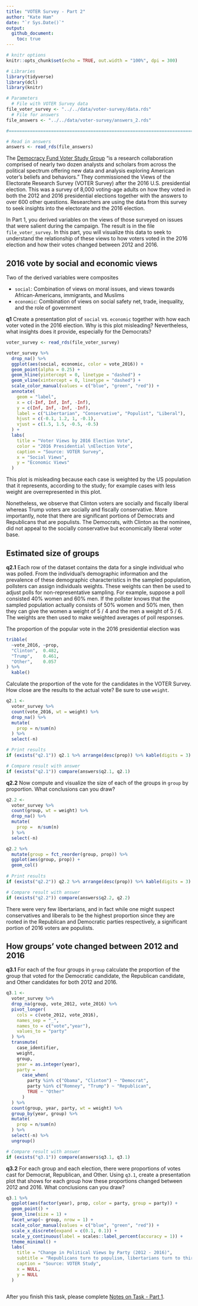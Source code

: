 ```yaml
---
title: "VOTER Survey - Part 2"
author: "Kate Ham"
date: "`r Sys.Date()`"
output: 
  github_document:
    toc: true
---
```


```r
# knitr options
knitr::opts_chunk$set(echo = TRUE, out.width = "100%", dpi = 300)
```

```r
# Libraries
library(tidyverse)
library(dcl)
library(knitr)

# Parameters
  # File with VOTER Survey data
file_voter_survey <- "../../data/voter-survey/data.rds"
  # File for answers
file_answers <- "../../data/voter-survey/answers_2.rds"

#===============================================================================

# Read in answers
answers <- read_rds(file_answers)
```

The [Democracy Fund Voter Study Group](https://www.voterstudygroup.org) "is a research collaboration comprised of nearly two dozen analysts and scholars from across the political spectrum offering new data and analysis exploring American voter's beliefs and behaviors." They commissioned the Views of the Electorate Research Survey (VOTER Survey) after the 2016 U.S. presidential election. This was a survey of 8,000 voting-age adults on how they voted in both the 2012 and 2016 presidential elections together with the answers to over 600 other questions. Researchers are using the data from this survey to seek insights into the electorate and the 2016 election.

In Part 1, you derived variables on the views of those surveyed on issues that were salient during the campaign. The result is in the file `file_voter_survey`. In this part, you will visualize this data to seek to understand the relationship of these views to how voters voted in the 2016 election and how their votes changed between 2012 and 2016.


## 2016 vote by social and economic views

Two of the derived variables were composites

* `social`: Combination of views on moral issues, and views towards African-Americans, immigrants, and Muslims
* `economic`: Combination of views on social safety net, trade, inequality, and the role of government

__q1__ Create a presentation plot of `social` vs. `economic` together with how each voter voted in the 2016 election. Why is this plot misleading? Nevertheless, what insights does it provide, especially for the Democrats?

<!-- Use following chunk for plot. -->

```r
voter_survey <- read_rds(file_voter_survey)

voter_survey %>% 
  drop_na() %>% 
  ggplot(aes(social, economic, color = vote_2016)) +
  geom_point(alpha = 0.25) +
  geom_hline(yintercept = 0, linetype = "dashed") +
  geom_vline(xintercept = 0, linetype = "dashed") +
  scale_color_manual(values = c("blue", "green", "red")) +
  annotate(
    geom = "label",
    x = c(-Inf, Inf, Inf, -Inf),
    y = c(Inf, Inf, -Inf, -Inf),
    label = c("Libertarian", "Conservative", "Populist", "Liberal"),
    hjust = c(-0.1, 1.2, 1, -0.1),
    vjust = c(1.5, 1.5, -0.5, -0.5)
  ) +
  labs(
    title = "Voter Views by 2016 Election Vote",
    color = "2016 Presidential \nElection Vote",
    caption = "Source: VOTER Survey",
    x = "Social Views",
    y = "Economic Views"
  )
```
This plot is misleading because each case is weighted by the US population that it represents, according to the study; for example cases with less weight are overrepresented in this plot.

Nonetheless, we observe that Clinton voters are socially and fiscally liberal whereas Trump voters are socially and fiscally conservative. More importantly, note that there are significant portions of Democrats and Republicans that are populists. The Democrats, with Clinton as the nominee, did not appeal to the socially conservative but economically liberal voter base.

## Estimated size of groups

__q2.1__ Each row of the dataset contains the data for a single individual who was polled. From the individual's demographic information and the prevalence of these demographic characteristics in the sampled population, pollsters can assign individuals weights. These weights can then be used to adjust polls for non-representative sampling. For example, suppose a poll consisted 40% women and 60% men. If the pollster knows that the sampled population actually consists of 50% women and 50% men, then they can give the women a weight of 5 / 4 and the men a weight of 5 / 6. The weights are then used to make weighted averages of poll responses.

The proportion of the popular vote in the 2016 presidential election was

```r
tribble(
  ~vote_2016, ~prop,
  "Clinton",  0.482,
  "Trump",    0.461,
  "Other",    0.057
) %>% 
  kable()
```

Calculate the proportion of the vote for the candidates in the VOTER Survey. How close are the results to the actual vote? Be sure to use `weight`.

```r
q2.1 <-
  voter_survey %>% 
  count(vote_2016, wt = weight) %>% 
  drop_na() %>% 
  mutate(
    prop = n/sum(n)
  ) %>% 
  select(-n)

# Print results
if (exists("q2.1")) q2.1 %>% arrange(desc(prop)) %>% kable(digits = 3)

# Compare result with answer
if (exists("q2.1")) compare(answers$q2.1, q2.1)
```


__q2.2__ Now compute and visualize the size of each of the groups in `group` by proportion. What conclusions can you draw?

```r
q2.2 <- 
  voter_survey %>% 
  count(group, wt = weight) %>% 
  drop_na() %>% 
  mutate(
    prop =  n/sum(n)
  ) %>% 
  select(-n)

q2.2 %>% 
  mutate(group = fct_reorder(group, prop)) %>% 
  ggplot(aes(group, prop)) +
  geom_col()
  
# Print results
if (exists("q2.2")) q2.2 %>% arrange(desc(prop)) %>% kable(digits = 3)

# Compare result with answer
if (exists("q2.2")) compare(answers$q2.2, q2.2)
```
There were very few libertarians, and in fact while one might suspect conservatives and liberals to be the highest proportion since they are rooted in the Republican and Democratic parties respectively, a significant portion of 2016 voters are populists.

## How groups' vote changed between 2012 and 2016

__q3.1__ For each of the four groups in `group` calculate the proportion of the group that voted for the Democratic candidate, the Republican candidate, and Other candidates for both 2012 and 2016.

```r
q3.1 <- 
  voter_survey %>% 
  drop_na(group, vote_2012, vote_2016) %>% 
  pivot_longer(
    cols = c(vote_2012, vote_2016),
    names_sep = "_",
    names_to = c("vote","year"),
    values_to = "party"
  ) %>% 
  transmute(
    case_identifier,
    weight,
    group,
    year = as.integer(year),
    party = 
      case_when(
        party %in% c("Obama", "Clinton") ~ "Democrat",
        party %in% c("Romney", "Trump") ~ "Republican",
        TRUE ~ "Other"
      )
  ) %>% 
  count(group, year, party, wt = weight) %>%
  group_by(year, group) %>% 
  mutate(
    prop = n/sum(n)
  ) %>% 
  select(-n) %>% 
  ungroup()

# Compare result with answer
if (exists("q3.1")) compare(answers$q3.1, q3.1)
```

__q3.2__ For each group and each election, there were proportions of votes cast for Democrat, Republican, and Other. Using `q3.1`, create a presentation plot that shows for each group how these proportions changed between 2012 and 2016. What conclusions can you draw?

<!-- Use following chunk for plot. -->

```r
q3.1 %>% 
  ggplot(aes(factor(year), prop, color = party, group = party)) +
  geom_point() +
  geom_line(size = 1) +
  facet_wrap(~ group, nrow = 1) +
  scale_color_manual(values = c("blue", "green", "red")) +
  scale_x_discrete(expand = c(0.1, 0.1)) +
  scale_y_continuous(label = scales::label_percent(accuracy = 1)) +
  theme_minimal() +
  labs(
    title = "Change in Political Views by Party (2012 - 2016)",
    subtitle = "Republicans turn to populism, libertarians turn to third-party candidates",
    caption = "Source: VOTER Study",
    x = NULL,
    y = NULL
  )
  
```


After you finish this task, please complete [Notes on Task - Part 1](https://forms.gle/NdSN5Tye6EtMiXAm8).
